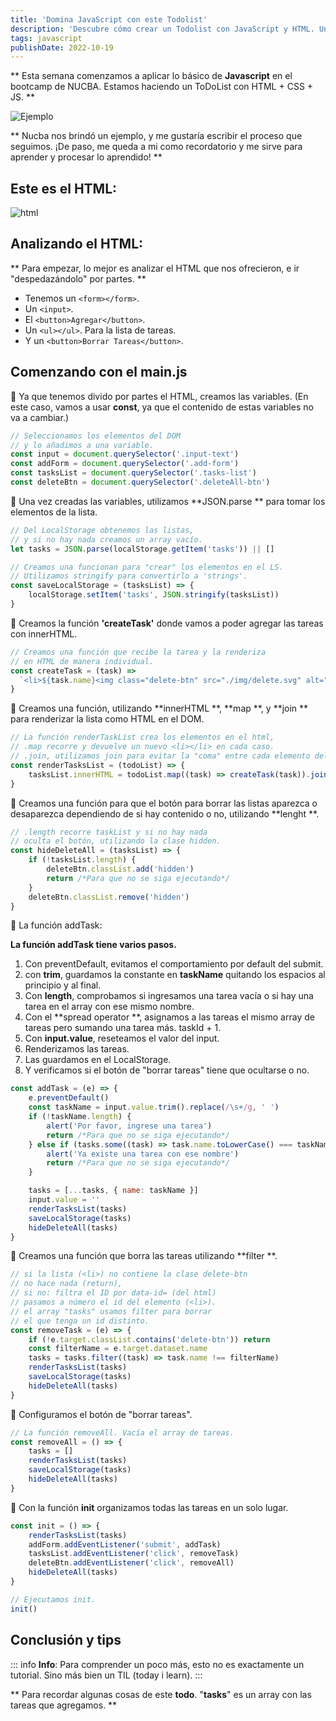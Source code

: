 ```yaml
---
title: 'Domina JavaScript con este Todolist'
description: 'Descubre cómo crear un Todolist con JavaScript y HTML. Una guía práctica con consejos útiles para principiantes.'
tags: javascript
publishDate: 2022-10-19
---
```


**
Esta semana comenzamos a aplicar lo básico de **Javascript** en el bootcamp de NUCBA. Estamos
haciendo un ToDoList con HTML + CSS + JS.
**

![Ejemplo](https://i.imgur.com/lba4Wfq.png)

**
Nucba nos brindó un ejemplo, y me gustaría escribir el proceso que seguimos. ¡De paso, me queda a
mi como recordatorio y me sirve para aprender y procesar lo aprendido!
**

## Este es el HTML:

![html](https://i.imgur.com/1wrxWVS.png)

## Analizando el HTML:

**
Para empezar, lo mejor es analizar el HTML que nos ofrecieron, e ir "despedazándolo" por partes.
**

- Tenemos un `<form></form>`.
- Un `<input>`.
- El `<button>Agregar</button>`.
- Un `<ul></ul>`. Para la lista de tareas.
- Y un `<button>Borrar Tareas</button>`.

## Comenzando con el main.js

🔅 Ya que tenemos divido por partes el HTML, creamos las variables. (En este caso, vamos a usar **const**, ya que el contenido de estas variables no va a cambiar.)

```js
// Seleccionamos los elementos del DOM
// y lo añadimos a una variable.
const input = document.querySelector('.input-text')
const addForm = document.querySelector('.add-form')
const tasksList = document.querySelector('.tasks-list')
const deleteBtn = document.querySelector('.deleteAll-btn')
```

🔅 Una vez creadas las variables, utilizamos **JSON.parse ** para tomar los elementos de la lista.

```js
// Del LocalStorage obtenemos las listas,
// y si no hay nada creamos un array vacío.
let tasks = JSON.parse(localStorage.getItem('tasks')) || []

// Creamos una funcionan para "crear" los elementos en el LS.
// Utilizamos stringify para convertirlo a 'strings'.
const saveLocalStorage = (tasksList) => {
	localStorage.setItem('tasks', JSON.stringify(tasksList))
}
```

🔅 Creamos la función **'createTask'** donde vamos a poder agregar las tareas con innerHTML.

```js
// Creamos una función que recibe la tarea y la renderiza
// en HTML de manera individual.
const createTask = (task) =>
  `<li>${task.name}<img class="delete-btn" src="./img/delete.svg" alt="boton de borrar" data-name="${task.name}"></li>`;
}
```

🔅 Creamos una función, utilizando **innerHTML **, **map **, y **join ** para renderizar la lista como HTML en el DOM.

```js
// La función renderTaskList crea los elementos en el html,
// .map recorre y devuelve un nuevo <li></li> en cada caso.
// .join, utilizamos join para evitar la "coma" entre cada elemento del array.
const renderTasksList = (todoList) => {
	tasksList.innerHTML = todoList.map((task) => createTask(task)).join('')
}
```

🔅 Creamos una función para que el botón para borrar las listas aparezca o desaparezca dependiendo de si hay contenido o no, utilizando **lenght **.

```js
// .length recorre taskList y si no hay nada
// oculta el botón, utilizando la clase hidden.
const hideDeleteAll = (tasksList) => {
	if (!tasksList.length) {
		deleteBtn.classList.add('hidden')
		return /*Para que no se siga ejecutando*/
	}
	deleteBtn.classList.remove('hidden')
}
```

🔅 La función addTask:

**La función **addTask** tiene varios pasos.**

1. Con preventDefault, evitamos el comportamiento por default del submit.
2. con **trim**, guardamos la constante en **taskName** quitando los espacios al principio y al final.
3. Con **length**, comprobamos si ingresamos una tarea vacía o si hay una tarea en el array con ese mismo nombre.
4. Con el **spread operator **, asignamos a las tareas el mismo array de tareas pero sumando una tarea más. taskId + 1.
5. Con **input.value**, reseteamos el valor del input.
6. Renderizamos las tareas.
7. Las guardamos en el LocalStorage.
8. Y verificamos si el botón de "borrar tareas" tiene que ocultarse o no.

```js
const addTask = (e) => {
	e.preventDefault()
	const taskName = input.value.trim().replace(/\s+/g, ' ')
	if (!taskName.length) {
		alert('Por favor, ingrese una tarea')
		return /*Para que no se siga ejecutando*/
	} else if (tasks.some((task) => task.name.toLowerCase() === taskName.toLowerCase())) {
		alert('Ya existe una tarea con ese nombre')
		return /*Para que no se siga ejecutando*/
	}

	tasks = [...tasks, { name: taskName }]
	input.value = ''
	renderTasksList(tasks)
	saveLocalStorage(tasks)
	hideDeleteAll(tasks)
}
```

🔅 Creamos una función que borra las tareas utilizando **filter **.

```js
// si la lista (<li>) no contiene la clase delete-btn
// no hace nada (return),
// si no: filtra el ID por data-id= (del html)
// pasamos a número el id del elemento (<li>).
// el array "tasks" usamos filter para borrar
// el que tenga un id distinto.
const removeTask = (e) => {
	if (!e.target.classList.contains('delete-btn')) return
	const filterName = e.target.dataset.name
	tasks = tasks.filter((task) => task.name !== filterName)
	renderTasksList(tasks)
	saveLocalStorage(tasks)
	hideDeleteAll(tasks)
}
```

🔅 Configuramos el botón de "borrar tareas".

```js
// La función removeAll. Vacía el array de tareas.
const removeAll = () => {
	tasks = []
	renderTasksList(tasks)
	saveLocalStorage(tasks)
	hideDeleteAll(tasks)
}
```

🔅 Con la función **init** organizamos todas las tareas en un solo lugar.

```js
const init = () => {
	renderTasksList(tasks)
	addForm.addEventListener('submit', addTask)
	tasksList.addEventListener('click', removeTask)
	deleteBtn.addEventListener('click', removeAll)
	hideDeleteAll(tasks)
}

// Ejecutamos init.
init()
```

## Conclusión y tips

::: info
**Info**: Para comprender un poco más, esto no es exactamente un tutorial. Sino más bien un TIL (today i learn).
:::

**
Para recordar algunas cosas de este **todo**. "**tasks**" es un array con las tareas que
agregamos.
**
